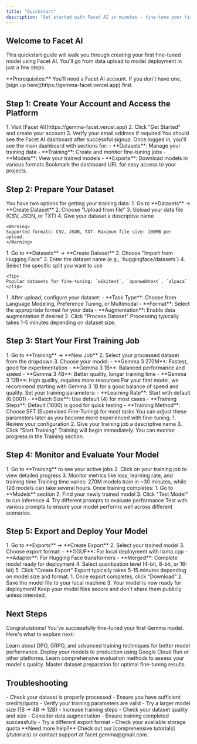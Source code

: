 ```yaml
---
title: "Quickstart"
description: "Get started with Facet AI in minutes - fine-tune your first Gemma model"
---
```


## Welcome to Facet AI

This quickstart guide will walk you through creating your first fine-tuned model using Facet AI. You'll go from data upload to model deployment in just a few steps.

<Note>
**Prerequisites:** You'll need a Facet AI account. If you don't have one, [sign up here](https://gemma-facet.vercel.app) first.
</Note>

## Step 1: Create Your Account and Access the Platform

<Steps>
<Step title="Sign up for Facet AI">
  1. Visit [Facet AI](https://gemma-facet.vercel.app)
  2. Click "Get Started" and create your account
  3. Verify your email address if required

  <Check>
  You should see the Facet AI dashboard after successful signup.
  </Check>
</Step>

<Step title="Navigate to the Dashboard">
  Once logged in, you'll see the main dashboard with sections for:
  - **Datasets**: Manage your training data
  - **Training**: Create and monitor fine-tuning jobs
  - **Models**: View your trained models
  - **Exports**: Download models in various formats

  <Tip>
  Bookmark the dashboard URL for easy access to your projects.
  </Tip>
</Step>
</Steps>

## Step 2: Prepare Your Dataset

<Steps>
<Step title="Upload Your Data">
  You have two options for getting your training data:

  <Tabs>
  <Tab title="Upload Custom Data">
    1. Go to **Datasets** → **Create Dataset**
    2. Choose "Upload from file"
    3. Upload your data file (CSV, JSON, or TXT)
    4. Give your dataset a descriptive name

    <Warning>
    Supported formats: CSV, JSON, TXT. Maximum file size: 100MB per upload.
    </Warning>
  </Tab>

  <Tab title="Connect Hugging Face">
    1. Go to **Datasets** → **Create Dataset**
    2. Choose "Import from Hugging Face"
    3. Enter the dataset name (e.g., `huggingface/datasets`)
    4. Select the specific split you want to use

    <Tip>
    Popular datasets for fine-tuning: `wikitext`, `openwebtext`, `alpaca`
    </Tip>
  </Tab>
  </Tabs>
</Step>

<Step title="Configure Dataset Processing">
  1. After upload, configure your dataset:
     - **Task Type**: Choose from Language Modeling, Preference Tuning, or Multimodal
     - **Format**: Select the appropriate format for your data
     - **Augmentation**: Enable data augmentation if desired
  2. Click "Process Dataset"

  <Check>
  Processing typically takes 1-5 minutes depending on dataset size.
  </Check>
</Step>
</Steps>

## Step 3: Start Your First Training Job

<Steps>
<Step title="Create Training Configuration">
  1. Go to **Training** → **New Job**
  2. Select your processed dataset from the dropdown
  3. Choose your model:
     - **Gemma 3 270M**: Fastest, good for experimentation
     - **Gemma 3 1B**: Balanced performance and speed
     - **Gemma 3 4B**: Better quality, longer training time
     - **Gemma 3 12B**: High quality, requires more resources

  <Info>
  For your first model, we recommend starting with Gemma 3 1B for a good balance of speed and quality.
  </Info>
</Step>

<Step title="Configure Training Parameters">
  Set your training parameters:
  - **Learning Rate**: Start with default (0.0001)
  - **Batch Size**: Use default (4) for most cases
  - **Training Steps**: Default (1000) is good for quick testing
  - **Training Method**: Choose SFT (Supervised Fine-Tuning) for most tasks

  <Tip>
  You can adjust these parameters later as you become more experienced with fine-tuning.
  </Tip>
</Step>

<Step title="Launch Training">
  1. Review your configuration
  2. Give your training job a descriptive name
  3. Click "Start Training"

  <Check>
  Training will begin immediately. You can monitor progress in the Training section.
  </Check>
</Step>
</Steps>

## Step 4: Monitor and Evaluate Your Model

<Steps>
<Step title="Track Training Progress">
  1. Go to **Training** to see your active jobs
  2. Click on your training job to view detailed progress
  3. Monitor metrics like loss, learning rate, and training time

  <Note>
  Training time varies: 270M models train in ~30 minutes, while 12B models can take several hours.
  </Note>
</Step>

<Step title="Test Your Model">
  Once training completes:
  1. Go to **Models** section
  2. Find your newly trained model
  3. Click "Test Model" to run inference
  4. Try different prompts to evaluate performance

  <Tip>
  Test with various prompts to ensure your model performs well across different scenarios.
  </Tip>
</Step>
</Steps>

## Step 5: Export and Deploy Your Model

<Steps>
<Step title="Export Your Model">
  1. Go to **Exports** → **Create Export**
  2. Select your trained model
  3. Choose export format:
     - **GGUF**: For local deployment with llama.cpp
     - **Adapter**: For Hugging Face transformers
     - **Merged**: Complete model ready for deployment
  4. Select quantization level (4-bit, 8-bit, or 16-bit)
  5. Click "Create Export"

  <Check>
  Export typically takes 5-15 minutes depending on model size and format.
  </Check>
</Step>

<Step title="Download Your Model">
  1. Once export completes, click "Download"
  2. Save the model file to your local machine
  3. Your model is now ready for deployment!

  <Warning>
  Keep your model files secure and don't share them publicly unless intended.
  </Warning>
</Step>
</Steps>

## Next Steps

Congratulations! You've successfully fine-tuned your first Gemma model. Here's what to explore next:

<CardGroup cols={2}>
<Card title="Advanced Training" icon="cogs" href="/fine-tuning/training">
  Learn about DPO, GRPO, and advanced training techniques for better model performance.
</Card>

<Card title="Model Deployment" icon="rocket" href="/deployment/deployment">
  Deploy your models to production using Google Cloud Run or other platforms.
</Card>

<Card title="Evaluation Techniques" icon="chart-line" href="/evaluation/inference_export">
  Learn comprehensive evaluation methods to assess your model's quality.
</Card>

<Card title="Dataset Best Practices" icon="database" href="/dataset-preprocessing/datasets">
  Master dataset preparation for optimal fine-tuning results.
</Card>
</CardGroup>

## Troubleshooting

<AccordionGroup>
<Accordion title="Training fails to start">
  - Check your dataset is properly processed
  - Ensure you have sufficient credits/quota
  - Verify your training parameters are valid
</Accordion>

<Accordion title="Poor model performance">
  - Try a larger model size (1B → 4B → 12B)
  - Increase training steps
  - Check your dataset quality and size
  - Consider data augmentation
</Accordion>

<Accordion title="Export issues">
  - Ensure training completed successfully
  - Try a different export format
  - Check your available storage quota
</Accordion>
</AccordionGroup>

<Note>
**Need more help?** Check out our [comprehensive tutorials](/tutorials) or contact support at facet.gemma@gmail.com.
</Note>
